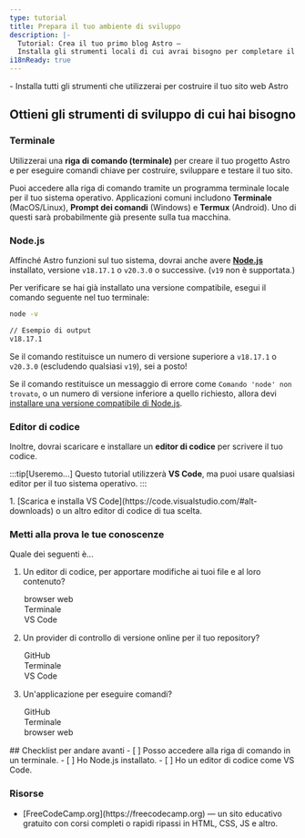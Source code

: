 ```yaml
---
type: tutorial
title: Prepara il tuo ambiente di sviluppo
description: |-
  Tutorial: Crea il tuo primo blog Astro —
  Installa gli strumenti locali di cui avrai bisogno per completare il tutorial
i18nReady: true
---
```


<PreCheck>
  - Installa tutti gli strumenti che utilizzerai per costruire il tuo sito web Astro
</PreCheck>

## Ottieni gli strumenti di sviluppo di cui hai bisogno

### Terminale

Utilizzerai una **riga di comando (terminale)** per creare il tuo progetto Astro e per eseguire comandi chiave per costruire, sviluppare e testare il tuo sito.

Puoi accedere alla riga di comando tramite un programma terminale locale per il tuo sistema operativo. Applicazioni comuni includono **Terminale** (MacOS/Linux), **Prompt dei comandi** (Windows) e **Termux** (Android). Uno di questi sarà probabilmente già presente sulla tua macchina.

### Node.js

Affinché Astro funzioni sul tuo sistema, dovrai anche avere [**Node.js**](https://nodejs.org/en/) installato, versione `v18.17.1` o `v20.3.0` o successive. (`v19` non è supportata.)

Per verificare se hai già installato una versione compatibile, esegui il comando seguente nel tuo terminale:

```sh
node -v

// Esempio di output
v18.17.1
```

Se il comando restituisce un numero di versione superiore a `v18.17.1` o `v20.3.0` (escludendo qualsiasi `v19`), sei a posto!

Se il comando restituisce un messaggio di errore come `Comando 'node' non trovato`, o un numero di versione inferiore a quello richiesto, allora devi [installare una versione compatibile di Node.js](https://docs.npmjs.com/downloading-and-installing-node-js-and-npm).

### Editor di codice

Inoltre, dovrai scaricare e installare un **editor di codice** per scrivere il tuo codice.

:::tip[Useremo...]
Questo tutorial utilizzerà **VS Code**, ma puoi usare qualsiasi editor per il tuo sistema operativo.
:::

<Steps>
1. [Scarica e installa VS Code](https://code.visualstudio.com/#alt-downloads) o un altro editor di codice di tua scelta.
</Steps>


<Box icon="question-mark">

### Metti alla prova le tue conoscenze

Quale dei seguenti è...
1. Un editor di codice, per apportare modifiche ai tuoi file e al loro contenuto?

    <MultipleChoice>
      <Option>
        browser web
      </Option>
      <Option>
        Terminale
      </Option>
      <Option isCorrect>
        VS Code
      </Option>
    </MultipleChoice>

2. Un provider di controllo di versione online per il tuo repository?

    <MultipleChoice>
      <Option isCorrect>
        GitHub
      </Option>
      <Option>
        Terminale
      </Option>
      <Option>
        VS Code
      </Option>
    </MultipleChoice>

3. Un'applicazione per eseguire comandi?
    <MultipleChoice>
      <Option>
        GitHub
      </Option>
      <Option isCorrect>
        Terminale
      </Option>
      <Option>
        browser web
      </Option>
    </MultipleChoice>

</Box>

<Box icon="check-list">
## Checklist per andare avanti

<Checklist>
- [ ] Posso accedere alla riga di comando in un terminale.
- [ ] Ho Node.js installato.
- [ ] Ho un editor di codice come VS Code.
</Checklist>
</Box>


### Risorse

- <p>[FreeCodeCamp.org](https://freecodecamp.org) <Badge class="neutral-badge" text="external" /> — un sito educativo gratuito con corsi completi o rapidi ripassi in HTML, CSS, JS e altro.</p>
